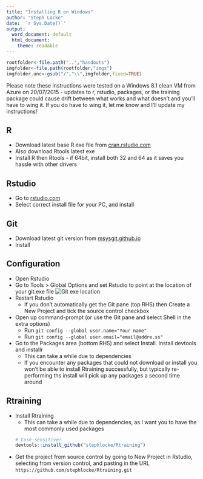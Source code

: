 ```yaml
---
title: "Installing R on Windows"
author: "Steph Locke"
date: '`r Sys.Date()`'
output:
  word_document: default
  html_document:
    theme: readable
---
```

```r
rootfolder<-file.path("..","handouts")
imgfolder<-file.path(rootfolder,"imgs")
imgfolder.unc<-gsub("/","\\",imgfolder,fixed=TRUE)
```
Please note these instructions were tested on a Windows 8.1 clean VM from Azure on 20/07/2015 - updates to r, rstudio, packages, or the training package could cause drift between what works and what doesn't and you'll have to wing it. If you do have to wing it, let me know and I'll update my instructions!

## R
 * Download latest base R exe file from [cran.rstudio.com](http://cran.rstudio.com/)
 * Also download Rtools latest exe 
 * Install R then Rtools - if 64bit, install both 32 and 64 as it saves you hassle with other drivers

## Rstudio
 * Go to [rstudio.com](http://www.rstudio.com/products/rstudio/download/)
 * Select correct install file for your PC, and install
 
## Git
 * Download latest git version from [msysgit.github.io](https://msysgit.github.io/)
 * Install

## Configuration
 * Open Rstudio
 * Go to Tools > Global Options and set Rstudio to point at the location of your git.exe file
![Git exe location](`r paste0(imgfolder.unc,"\\rstudio-gitfolder.png")`)
 * Restart Rstudio
     + If you don't automatically get the Git pane (top RHS) then Create a New Project and tick the source control checkbox
 * Open up command-prompt (or use the Git pane and select Shell in the extra options)
     + Run `git config --global user.name="Your name"`
     + Run `git config --global user.email="email@addre.ss"`
 * Go to the Packages area (bottom RHS) and select Install. Install devtools and installr
     + This can take a while due to dependencies
     + If you encounter any packages that could not download or install you won't be able to install Rtraining successfully, but typically re-performing ths install will pick up any packages a second time around
 
## Rtraining
 * Install Rtraining
     + This can take a while due to dependencies, as I want you to have the most commonly used packages
```r
# Case-sensitive!
devtools::install_github("stephlocke/Rtraining")
```
 * Get the project from source control by going to New Project in Rstudio, selecting from version control, and pasting in the URL ```https://github.com/stephlocke/Rtraining.git```